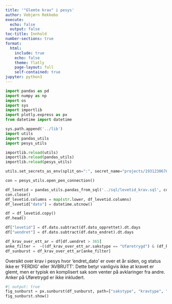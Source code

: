 ```yaml
---
title: '"Glemte krav" i pesys'
author: Vebjørn Rekkebo
execute:
  echo: false
  output: false
toc-title: Innhold
number-sections: true
format:
  html:
    include: true
    echo: false
    theme: flatly
    page-layout: full
    self-contained: true
jupyter: python3
---
```


```python
import pandas as pd
import numpy as np
import os
import sys
import importlib
import plotly.express as px
from datetime import datetime

sys.path.append('../lib')
import utils
import pandas_utils
import pesys_utils

importlib.reload(utils)
importlib.reload(pandas_utils)
importlib.reload(pesys_utils)

utils.set_secrets_as_env(split_on=":", secret_name="projects/193123067890/secrets/pensjon-saksbehandling-nh4b/versions/latest")
```

```python
con = pesys_utils.open_pen_connection()

df_levetid = pandas_utils.pandas_from_sql('../sql/levetid_krav.sql', con, tuning=1000)
con.close()
df_levetid.columns = map(str.lower, df_levetid.columns)
df_levetid["dato"] = datetime.utcnow()
```

```python
df = df_levetid.copy()
df.head()
```

```python
df["levetid"] = df.dato.subtract(df.dato_opprettet).dt.days
df["uendret"] = df.dato.subtract(df.dato_endret).dt.days
```

```python
df_krav_over_ett_ar = df[df.uendret > 365]
anke_filter =  ~((df_krav_over_ett_ar.sakstype == "Uføretrygd") & (df_krav_over_ett_ar.kravtype == "Anke"))
df_sunburst = df_krav_over_ett_ar[anke_filter]
```

Oversikt over krav i pesys hvor 'endret_dato' er over et år siden, og status ikke er 'FERDIG' eller 'AVBRUTT'. Dette betyr vanligvis ikke at kravet er glemt, men er typisk en komplisert sak som venter på avklaringer fra andre. Anker på Uføretrygd er ikke inkludert.

```python
#| output: true
fig_sunburst = px.sunburst(df_sunburst, path=["sakstype", "kravtype", "kravstatus"], color_discrete_sequence=px.colors.qualitative.Dark2, height=1000)
fig_sunburst.show()
```

